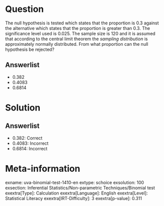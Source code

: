 Question
========

The null hypothesis is tested which states that the proportion is 0.3 against the alternative which states that the proportion is greater than 0.3. The significance level used is 0.025. The sample size is 120 and it is assumed that according to the central limit theorem the *sampling distribution* is approximately normally distributed. From what proportion can the null hypothesis be rejected?

Answerlist
----------

* 0.382
* 0.4083
* 0.6814

Solution
========

Answerlist
----------

* 0.382: Correct
* 0.4083: Incorrect
* 0.6814: Incorrect

Meta-information
================
exname: uva-binomial-test-1410-en
extype: schoice
exsolution: 100
exsection: Inferential Statistics/Non-parametric Techniques/Binomial test
exextra[Type]: Calculation
exextra[Language]: English
exextra[Level]: Statistical Literacy
exextra[IRT-Difficulty]: 3
exextra[p-value]: 0.311
